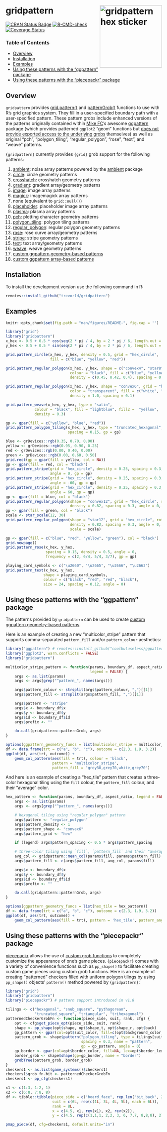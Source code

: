 # gridpattern <img src="man/figures/logo.png" align="right" width="200px" alt="gridpattern hex sticker">

[![CRAN Status Badge](https://www.r-pkg.org/badges/version/gridpattern)](https://cran.r-project.org/package=gridpattern)
[![R-CMD-check](https://github.com/trevorld/gridpattern/workflows/R-CMD-check/badge.svg)](https://github.com/trevorld/gridpattern/actions)
[![Coverage Status](https://img.shields.io/codecov/c/github/trevorld/gridpattern.svg)](https://codecov.io/github/trevorld/gridpattern?branch=main)

### Table of Contents

* [Overview](#overview)
* [Installation](#installation)
* [Examples](#examples)
* [Using these patterns with the "ggpattern" package](#ggpattern)
* [Using these patterns with the "piecepackr" package](#piecepackr)

## <a name="overview">Overview</a>

`gridpattern` provides [grid.pattern()](http://trevorldavis.com/R/gridpattern/dev/reference/grid.pattern.html) and
[patternGrob()](http://trevorldavis.com/R/gridpattern/dev/reference/grid.pattern.html)
functions to use with R's grid graphics system. They fill in a
user-specified boundary path with a user-specified pattern. These pattern grobs include
enhanced versions of the patterns originally contained within 
[Mike FC](https://github.com/coolbutuseless)'s awesome
[ggpattern](https://github.com/coolbutuseless/ggpattern) package 
(which provides patterned ``ggplot2`` "geom" functions but 
[does not provide exported access to the underlying grobs](https://github.com/coolbutuseless/ggpattern/issues/11) themselves) as well as original "pch", "polygon_tiling", "regular_polygon", "rose", "text", and "weave" patterns.

`{gridpattern}` currently provides `{grid}` grob support for the following patterns:

1.  [ambient](https://trevorldavis.com/R/gridpattern/dev/reference/grid.pattern_ambient.html):
    noise array patterns powered by the [ambient](https://cran.r-project.org/package=ambient) package
2.  [circle](https://trevorldavis.com/R/gridpattern/dev/reference/grid.pattern_circle.html): circle geometry patterns
3.  [crosshatch](https://trevorldavis.com/R/gridpattern/dev/reference/grid.pattern_crosshatch.html): crosshatch geometry patterns
4.  [gradient](https://trevorldavis.com/R/gridpattern/dev/reference/grid.pattern_gradient.html): gradient array/geometry patterns
5.  [image](https://trevorldavis.com/R/gridpattern/dev/reference/grid.pattern_image.html): image array patterns
6.  [magick](https://trevorldavis.com/R/gridpattern/dev/reference/grid.pattern_magick.html): imagemagick array patterns
7.  none (equivalent to `grid::null()`)
8.  [placeholder](https://trevorldavis.com/R/gridpattern/dev/reference/grid.pattern_placeholder.html): placeholder image array patterns
9.  [plasma](https://trevorldavis.com/R/gridpattern/dev/reference/grid.pattern_plasma.html): plasma array patterns
10. [pch](https://trevorldavis.com/R/gridpattern/dev/reference/grid.pattern_pch.html): plotting character geometry patterns
11. [polygon_tiling](https://trevorldavis.com/R/gridpattern/dev/reference/grid.pattern_polygon_tiling.html): polygon tiling patterns
12. [regular_polygon](https://trevorldavis.com/R/gridpattern/dev/reference/grid.pattern_regular_polygon.html): regular polygon geometry patterns
13. [rose](https://trevorldavis.com/R/gridpattern/dev/reference/grid.pattern_rose.html): rose curve array/geometry patterns
14. [stripe](https://trevorldavis.com/R/gridpattern/dev/reference/grid.pattern_stripe.html): stripe geometry patterns
15. [text](https://trevorldavis.com/R/gridpattern/dev/reference/grid.pattern_text.html): text array/geometry patterns
16. [weave](https://trevorldavis.com/R/gridpattern/dev/reference/grid.pattern_weave.html): weave geometry patterns
17. [custom ggpattern geometry-based patterns](https://coolbutuseless.github.io/package/ggpattern/articles/developing-patterns-2.html)
18. [custom ggpattern array-based patterns](https://coolbutuseless.github.io/package/ggpattern/articles/developing-patterns-3.html)

## <a name="installation">Installation</a>

To install the development version use the following command in R:


```r
remotes::install_github("trevorld/gridpattern")
```

## <a name="examples">Examples</a>

```r
knitr::opts_chunk$set(fig.path = "man/figures/README-", fig.cap = '')
```

```r
library("grid")
library("gridpattern")
x_hex <- 0.5 + 0.5 * cos(seq(2 * pi / 4, by = 2 * pi / 6, length.out = 6))
y_hex <- 0.5 + 0.5 * sin(seq(2 * pi / 4, by = 2 * pi / 6, length.out = 6))
```

```r
grid.pattern_circle(x_hex, y_hex, density = 0.5, grid = "hex_circle",
                    fill = c("blue", "yellow", "red"))
```
```r
grid.pattern_regular_polygon(x_hex, y_hex, shape = c("convex4", "star8", "circle"),
                             colour = "black", fill = c("blue", "yellow", "red"), 
                             density = c(0.45, 0.42, 0.4), spacing = 0.08, angle = 0)
```
```r
grid.pattern_regular_polygon(x_hex, y_hex, shape = "convex6", grid = "hex",
                             color = "transparent", fill = c("white", "grey", "black"),
                             density = 1.0, spacing = 0.1)
```
```r
grid.pattern_weave(x_hex, y_hex, type = "satin", 
             colour = "black", fill = "lightblue", fill2 =  "yellow",
             density = 0.3)
```
```r
gp <- gpar(fill = c("yellow", "blue", "red"))
grid.pattern_polygon_tiling(x_hex, y_hex, type = "truncated_hexagonal", 
                            spacing = 0.15, gp = gp)
```
```r
blue <- grDevices::rgb(0.35, 0.70, 0.90)
yellow <- grDevices::rgb(0.95, 0.90, 0.25)
red <- grDevices::rgb(0.80, 0.40, 0.00)
green <- grDevices::rgb(0.00, 0.60, 0.50)
grid.rect(gp = gpar(fill = yellow, col = NA))
gp <- gpar(fill = red, col = "black")
grid.pattern_stripe(grid = "hex_circle", density = 0.25, spacing = 0.3, 
                    angle = 0, gp = gp)
grid.pattern_stripe(grid = "hex_circle", density = 0.25, spacing = 0.3, 
                    angle = -60, gp = gp)
grid.pattern_stripe(grid = "hex_circle", density = 0.25, spacing = 0.3, 
                    angle = 60, gp = gp)
gp <- gpar(fill = blue, col = "black")
grid.pattern_regular_polygon(shape = "convex12", grid = "hex_circle", rot = 15,
                             density = 0.82, spacing = 0.3, angle = 0, gp = gp)
gp <- gpar(fill = green, col = "black")
scale <- star_scale(12, 30)
grid.pattern_regular_polygon(shape = "star12", grid = "hex_circle", rot = 15,
                             density = 0.82, spacing = 0.3, angle = 0, gp = gp,
                             scale = scale)
```
```r
gp <- gpar(fill = c("blue", "red", "yellow", "green"), col = "black")
grid.newpage()
grid.pattern_rose(x_hex, y_hex,
                  spacing = 0.15, density = 0.5, angle = 0,
                  frequency = c(2, 6/4, 5/4, 3/7), gp = gp)
```
```r
playing_card_symbols <- c("\u2660", "\u2665", "\u2666", "\u2663")
grid.pattern_text(x_hex, y_hex,
                 shape = playing_card_symbols,
                 colour = c("black", "red", "red", "black"),
                 size = 24, spacing = 0.12, angle = 0)
```

## <a name="ggpattern">Using these patterns with the "ggpattern" package</a>

The patterns provided by ``gridpattern`` can be used to create [custom ggpattern geometry-based patterns](https://coolbutuseless.github.io/package/ggpattern/articles/developing-patterns-2.html).  

Here is an example of creating a new  "multicolor_stripe" pattern that supports comma-separated ``pattern_fill`` and/or ``pattern_colour`` aesthetics:

```r
library("ggpattern") # remotes::install_github("coolbutuseless/ggpattern")
library("ggplot2", warn.conflicts = FALSE)
library("gridpattern")

multicolor_stripe_pattern <- function(params, boundary_df, aspect_ratio, 
                                      legend = FALSE) {
    args <- as.list(params)
    args <- args[grep("^pattern_", names(args))]

    args$pattern_colour <- strsplit(args$pattern_colour, ",")[[1]]
    args$pattern_fill <- strsplit(args$pattern_fill, ",")[[1]]

    args$pattern <- "stripe"
    args$x <- boundary_df$x
    args$y <- boundary_df$y
    args$id <- boundary_df$id
    args$prefix <- ""

    do.call(gridpattern::patternGrob, args)
}

options(ggpattern_geometry_funcs = list(multicolor_stripe = multicolor_stripe_pattern))
df <- data.frame(trt = c("a", "b", "c"), outcome = c(2.3, 1.9, 3.2))
ggplot(df, aes(trt, outcome)) +
    geom_col_pattern(aes(fill = trt), colour = 'black', 
                     pattern = 'multicolor_stripe',
                     pattern_fill = "grey30,grey70,white,grey70")
```

And here is an example of creating a "hex_tile" pattern that creates
a three-color hexagonal tiling using the ``fill`` colour, the ``pattern_fill`` colour,
and their "average" color.

```r
hex_pattern <- function(params, boundary_df, aspect_ratio, legend = FALSE) {
    args <- as.list(params)
    args <- args[grep("^pattern_", names(args))]

    # hexagonal tiling using "regular_polygon" pattern
    args$pattern <- "regular_polygon"
    args$pattern_density <- 1
    args$pattern_shape <- "convex6"
    args$pattern_grid <- "hex"

    if (legend) args$pattern_spacing <- 0.5 * args$pattern_spacing

    # three-color tiling using `fill`, `pattern_fill` and their "average"
    avg_col <- gridpattern::mean_col(params$fill, params$pattern_fill)
    args$pattern_fill <- c(args$pattern_fill, avg_col, params$fill)

    args$x <- boundary_df$x
    args$y <- boundary_df$y
    args$id <- boundary_df$id
    args$prefix <- ""

    do.call(gridpattern::patternGrob, args)
}

options(ggpattern_geometry_funcs = list(hex_tile = hex_pattern))
df <- data.frame(trt = c("a", "b", "c"), outcome = c(2.3, 1.9, 3.2))
ggplot(df, aes(trt, outcome)) +
    geom_col_pattern(aes(fill = trt), pattern = 'hex_tile', pattern_angle = 45)
```

## <a name="piecepackr">Using these patterns with the "piecepackr" package</a>

[piecepackr](https://github.com/piecepackr/piecepackr) allows the use of [custom grob functions](https://trevorldavis.com/piecepackr/custom-grob-functions.html) to completely customize the appearance of one's game pieces.  `{piecepackr}` comes with a variety of convenience functions such as `pp_shape()` to facilitate creating custom game pieces using custom grob functions.  Here is an example of creating "patterned" checkers filled with uniform polygon tilings by using ``pp_shape()`` objects' `pattern()` method powered by `{gridpattern}`:

```r
library("grid")
library("gridpattern")
library("piecepackr") # pattern support introduced in v1.8

tilings <- c("hexagonal", "snub_square", "pythagorean",
             "truncated_square", "triangular", "trihexagonal")
patternedCheckerGrobFn <- function(piece_side, suit, rank, cfg) {
    opt <- cfg$get_piece_opt(piece_side, suit, rank)
    shape <- pp_shape(opt$shape, opt$shape_t, opt$shape_r, opt$back)
    gp_pattern <- gpar(col=opt$suit_color, fill=c(opt$background_color, "white"))
    pattern_grob <- shape$pattern("polygon_tiling", type = tilings[suit],
                                  spacing = 0.3, name = "pattern",
                                  gp = gp_pattern, angle = 0)
    gp_border <- gpar(col=opt$border_color, fill=NA, lex=opt$border_lex)
    border_grob <- shape$shape(gp=gp_border, name = "border")
    grobTree(pattern_grob, border_grob)
}
checkers1 <- as.list(game_systems()$checkers1)
checkers1$grob_fn.bit <- patternedCheckerGrobFn
checkers1 <- pp_cfg(checkers1)

x1 <- c(1:3, 1:2, 1)
x2 <- c(6:8, 7:8, 8)
df <- tibble::tibble(piece_side = c("board_face", rep_len("bit_back", 24L)),
                     suit = c(6L, rep(c(1L, 3L, 4L, 5L), each = 6L)),
                     rank = 8L,
                     x = c(4.5, x1, rev(x1), x2, rev(x2)),
                     y = c(4.5, rep(c(1,1,1, 2,2, 3, 6, 7,7, 8,8,8), 2)))

pmap_piece(df, cfg=checkers1, default.units="in")
```
